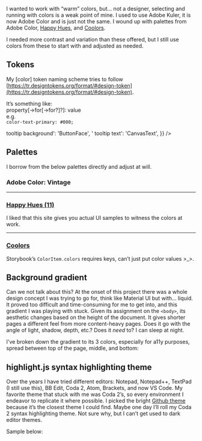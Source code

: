 
<Meta title="Design/Colors" />

<Title>Colors</Title>

I wanted to work with &ldquo;warm&rdquo; colors, but... not a designer, selecting and running with colors is a weak point of mine. I used to use Adobe Kuler, it is now Adobe Color and is just not the same. I wound up with palettes from Adobe Color, [Happy Hues]("https://www.happyhues.co/palettes/11"), and [Coolors]("https://coolors.co/visualizer/606c38-fefae0-283618-dda15e-bc6c25").

I needed more contrast and variation than these offered, but I still use colors from these to start with and adjusted as needed.

## Tokens

My [color] token naming scheme tries to follow [https://tr.designtokens.org/format/#design-token](https://tr.designtokens.org/format/#design-token).

It&rsquo;s something like:<br />
property[->for[->for?]?]: value<br />
e.g.<br />
`color-text-primary: #000;`

<ColorPalette>
  <ColorItem
    title="Background colors"
    colors={{
      '--background-color-code': '#f9f4ef',
      '--background-color-code-rgba': 'rgba(249, 244, 239, 1)',
      '--background-color-main-footer': '#f9f4ef',
      '--background-color-body-images': 'rgba(255, 255, 240, 0.6)',
    }}
  />
</ColorPalette>

<ColorPalette>
  <ColorItem
    title="Border colors"
    colors={{
      '--border-code-inline': '0.5px #d9c2a7 solid',
      '--border-color-code': '#d9c2a7',
      '--border-color-main-footer': '#fefae0',
      '--border-color-tertiary': '#eaddcf',
    }}
  />
</ColorPalette>

<ColorPalette>
  <ColorItem
    title="Text colors"
    colors={{
      '--color-text-header': '#312921',
      '--color-text-header-tertiary': '#716040',
      '--color-text-subtitle': '#816E4B',
      '--color-text-main-nav': '#716040',
      '--color-text-main-nav-hover': '#594a3c',
      '--color-text-body': '#42372d',
      '--color-text-figcaption': '#826F4A',
      '--color-text-figcaption--code': '#7F6C48',
    }}
  />
</ColorPalette>

<ColorPalette>
  <ColorItem
    title="Other colors"
    colors={{
      '--box-shadow-img': ' rgba(0, 0, 0, 0.09) 0px 3px 12px',
      '<abbr> tooltip background': 'ButtonFace',
      '<abbr> tooltip text': 'CanvasText',
    }}
  />
</ColorPalette>

## Palettes

I borrow from the below palettes directly and adjust at will.

### Adobe Color: Vintage

<ColorPalette>
  <ColorItem
    title="Adobe Color: Vintage: Hex"
    colors={{
      'vintage 1': '#f2e4bb',
      'vintage 2': '#d9c2a7',
      'vintage 3': '#f2e2ce',
      'vintage 4': '#f2ece4',
      'vintage 5': '#594a3c',
    }}
  />
</ColorPalette>

<ColorPalette>
  <ColorItem
    title="Adobe Color: Vintage: RGBa"
    colors={{
      'vintage 1': 'rgba(242, 228, 186, 1)',
      'vintage 2': 'rgba(216, 194, 166, 1)',
      'vintage 3': 'rgba(242, 225, 205, 1)',
      'vintage 4': 'rgba(242, 235, 227, 1)',
      'vintage 5': 'rgba(89, 73, 59, 1)',
    }}
  />
</ColorPalette>

<ColorPalette>
  <ColorItem
    title="Adobe Color: Vintage: HSLa"
    colors={{
      'vintage 1': 'hsla(44, 68, 84, 1)',
      'vintage 2': 'hsla(33, 39, 75, 1)',
      'vintage 3': 'hsla(33, 58, 87, 1)',
      'vintage 4': 'hsla(33, 36, 92, 1)',
      'vintage 5': 'hsla(28, 19, 29, 1)',
    }}
  />
</ColorPalette>

---

### [Happy Hues (11)]("https://www.happyhues.co/palettes/11")

I liked that this site gives you actual UI samples to witness the colors at work.

<ColorPalette>
  <ColorItem
    title="Happy Hues 11: Elements"
    colors={{
      Background: '#f9f4ef',
      Headline: '#020826',
      Paragraph: '#716040',
      Button: '#8c7851',
      ButtonText: '#fffffe',
    }}
  />
</ColorPalette>

<ColorPalette>
  <ColorItem
    title="Happy Hues 11: Illustration"
    colors={{
      Main: '#fffffe',
      Highlight: '#8c7851',
      Secondary: '#eaddcf',
      Tertiary: '#f25042',
    }}
  />
</ColorPalette>

---

### [Coolors]("https://coolors.co/visualizer/606c38-fefae0-283618-dda15e-bc6c25")

Storybook&rsquo;s `ColorItem.colors` requires keys, can&rsquo;t just put color values >_>.

<ColorPalette>
  <ColorItem
    title="Coolors"
    colors={{
      medium: '#606C38',
      bright: '#FEFAE0',
      dark: '#283618',
      "orange-ish": '#DDA15E',
      tween: '#BC6C25',
    }}
  />
</ColorPalette>

## Background gradient

Can we not talk about this? At the onset of this project there was a whole design concept I was trying to go for, think like Material UI but with... liquid. It proved too difficult and time-consuming for me to get into, and this gradient I was playing with stuck. Given its assignment on the `<body>`, its aesthetic changes based on the height of the document. It gives shorter pages a different feel from more content-heavy pages. Does it go with the angle of light, shadow, depth, etc.? Does it _need_ to? I can sleep at night.

I've broken down the gradient to its 3 colors, especially for a11y purposes, spread between top of the page, middle, and bottom:

<ColorPalette>
  <ColorItem
    title="Background gradient colors"
    colors={{
      '--background-color-gradient-top': 'rgba(254, 250, 224, 1)',
      '--background-color-gradient-mid': 'rgba(254, 252, 237, 1)',
      '--background-color-gradient-bottom': 'rgba(254, 254, 250, 1)',
    }}
  />
</ColorPalette>

## highlight.js syntax highlighting theme

Over the years I have tried different editors: Notepad, Notepad++, TextPad (I still use this), BB Edit, Coda 2, Atom, Brackets, and now VS Code. My favorite theme that stuck with me was Coda 2&rsquo;s, so every environment I endeavor to replicate it where possible. I picked the bright [Github theme]("https://github.com/highlightjs/highlight.js/blob/main/src/styles/github.css") because it&rsquo;s the closest theme I could find. Maybe one day I&rsquo;ll roll my Coda 2 syntax highlighting theme. Not sure why, but I can&rsquo;t get used to dark editor themes.

Sample below:
<Canvas of={FigureStories.codeInGrid} />

